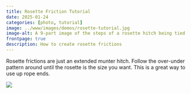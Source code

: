 ```yaml
---
title: Rosette Friction Tutorial
date: 2025-01-24
categories: [photo, tutorial]
image: ../www/images/demos/rosette-tutorial.jpg
image-alt: A 9-part image of the steps of a rosette hitch being tied
frontpage: true
description: How to create rosette frictions
---
```


Rosette frictions are just an extended munter hitch. Follow the over-under pattern around until the rosette is the size you want. This is a great way to use up rope ends.

![](../www/images/demos/rosette-tutorial.jpg)
